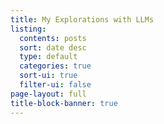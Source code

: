 ```yaml
---
title: My Explorations with LLMs
listing:
  contents: posts
  sort: date desc
  type: default
  categories: true
  sort-ui: true
  filter-ui: false
page-layout: full
title-block-banner: true
---
```

